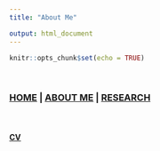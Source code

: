 ```yaml
---
title: "About Me"

output: html_document
---
```


```r
knitr::opts_chunk$set(echo = TRUE)
```

<br>

### [HOME](https://m-ohran.github.io/) | [ABOUT ME](https://m-ohran.github.io/about_me) | [RESEARCH](https://m-ohran.github.io/research)

<br>

#### [CV](https://m-ohran.github.io/about_me/CV.pdf)